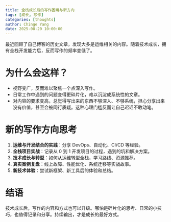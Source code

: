 ```yaml
---
title: 全栈成长后的写作困境与新方向
tags: [成长, 写作]
categories: [thoughts]
author: Chinge Yang
date: 2025-08-20 10:00:00
---
```


最近回顾了自己博客的历史文章，发现大多是运维相关的内容。随着技术成长，拥有全栈开发能力后，反而写作的频率变低了。

# 为什么会这样？

- 视野变广，反而难以聚焦一个点深入写作。
- 日常工作中遇到的问题变得更碎片化，难以沉淀成系统性的文章。
- 对内容的要求变高，总觉得写出来的东西不够深入、不够系统，担心分享出来没有价值，甚至会被同行质疑。这种心理门槛反而让自己迟迟不敢动笔。

# 新的写作方向思考

1. **运维与开发结合的实践**：分享 DevOps、自动化、CI/CD 等经验。
2. **全栈项目实战**：记录从 0 到 1 开发项目的过程，遇到的坑和解决方案。
3. **技术成长与转型**：如何从运维转型全栈，学习路线、资源推荐。
4. **真实案例复盘**：线上故障、性能优化、系统迁移等实战故事。
5. **新技术体验**：尝试新框架、新工具后的体验和总结。

# 结语

技术成长后，写作的内容和方式也可以升级。哪怕是碎片化的思考、日常的小技巧，也值得记录和分享。持续输出，才是成长的最好方式。
